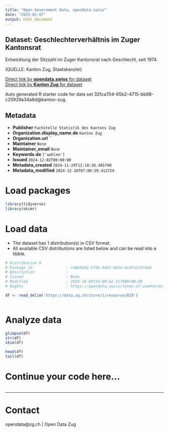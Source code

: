 ```yaml
---
title: "Open Government Data, opendata.swiss"
date: "2025-01-07"
output: html_document
---
```


## Dataset: Geschlechterverhältnis im Zuger Kantonsrat

Entwicklung der Sitzzahl im Zuger Kantonsrat nach Geschlecht, seit 1974.

(QUELLE: Kanton Zug, Staatskanzlei)

[Direct link by **opendata.swiss** for dataset](https://opendata.swiss/de/dataset/geschlechterverhaltnis-im-zuger-kantonsrat)<br>
[Direct link by **Kanton Zug** for dataset](https://www.zg.ch/behoerden/gesundheitsdirektion/statistikfachstelle/themen/17-politik)

Auto generated R starter code for data set 32fca704-65b2-4715-bb98-c25929a34a8d@kanton-zug.

## Metadata

- **Publisher** `Fachstelle Statistik des Kantons Zug`
- **Organization.display_name.de** `Kanton Zug`
- **Organization.url** ``
- **Maintainer** `None`
- **Maintainer_email** `None`
- **Keywords.de** `['wahlen']`
- **Issued** `2024-12-02T00:00:00`
- **Metadata_created** `2024-11-29T12:18:28.485790`
- **Metadata_modified** `2024-12-16T07:00:59.413729`


# Load packages

```r

library(tidyverse)
library(skimr)

```

# Load data

-   The dataset has 1 distribution(s) in CSV format.
-   All available CSV distributions are listed below and can be read into a tibble.

```r

# Distribution 0
# Package_id               : c4b69242-571b-4d25-b014-6c8fa1c6fdab
# Description              : 
# Issued                   : None
# Modified                 : 2024-10-08T14:09:42.517000+00:00
# Rights                   : https://opendata.swiss/terms-of-use#terms_open

df <- read_delim('https://data.zg.ch/store/1/resource/829')



```

# Analyze data

```r

glimpse(df)
str(df)
skim(df)

head(df)
tail(df)

```

# Continue your code here...

```r

```

------------------------------------------------------------------------

# Contact

opendata@zg.ch | Open Data Zug
